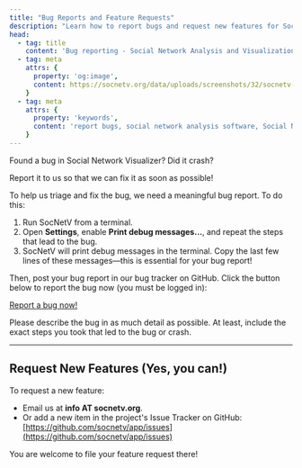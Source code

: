 ```yaml
---
title: "Bug Reports and Feature Requests"
description: "Learn how to report bugs and request new features for Social Network Visualizer."
head:
  - tag: title
    content: 'Bug reporting - Social Network Analysis and Visualization Software'
  - tag: meta
    attrs: { 
      property: 'og:image',
      content: https://socnetv.org/data/uploads/screenshots/32/socnetv-32-lattice-961n-1860e-layout-bc.png
    }
  - tag: meta
    attrs: { 
      property: 'keywords',
      content: 'report bugs, social network analysis software, Social Network Visualizer, social network analysis, SocNetV, SNA, social networks, graphs, social network visualization, network layout, social network analysis tool, Dimitris Kalamaras,GPL, Windows, Linux, Mac, social network analysis datasets, centrality, graph theory'
    }
---
```


Found a bug in Social Network Visualizer? Did it crash?

Report it to us so that we can fix it as soon as possible!

To help us triage and fix the bug, we need a meaningful bug report. To do this:
1. Run SocNetV from a terminal.
2. Open **Settings**, enable **Print debug messages...**, and repeat the steps that lead to the bug.
3. SocNetV will print debug messages in the terminal. Copy the last few lines of these messages—this is essential for your bug report!

Then, post your bug report in our bug tracker on GitHub. Click the button below to report the bug now (you must be logged in):

[Report a bug now!](https://github.com/socnetv/app/issues/new)

Please describe the bug in as much detail as possible. At least, include the exact steps you took that led to the bug or crash.

---

## Request New Features (Yes, you can!)

To request a new feature:
- Email us at **info AT socnetv.org**.
- Or add a new item in the project's Issue Tracker on GitHub:  
  [https://github.com/socnetv/app/issues](https://github.com/socnetv/app/issues)

You are welcome to file your feature request there!
